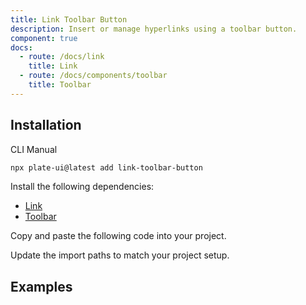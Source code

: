 ```yaml
---
title: Link Toolbar Button
description: Insert or manage hyperlinks using a toolbar button.
component: true
docs:
  - route: /docs/link
    title: Link
  - route: /docs/components/toolbar
    title: Toolbar
---
```


<ComponentPreview name="playground-demo" id="link" />

## Installation

<Tabs defaultValue="cli">

<TabsList>
<TabsTrigger value="cli">CLI</TabsTrigger>
<TabsTrigger value="manual">Manual</TabsTrigger>
</TabsList>
<TabsContent value="cli">

```bash
npx plate-ui@latest add link-toolbar-button
```

</TabsContent>

<TabsContent value="manual">

<Steps>

<Step>

Install the following dependencies:

- [Link](/docs/link)
- [Toolbar](/docs/components/toolbar)

</Step>

<Step>

Copy and paste the following code into your project.

</Step>

<ComponentSource name="link-toolbar-button" />

<Step>

Update the import paths to match your project setup.

</Step>

</Steps>

</TabsContent>

</Tabs>

## Examples

<ComponentSource src="../../templates/plate-playground/src/components/plate-ui/fixed-toolbar-buttons.tsx" />
<ComponentSource src="../../templates/plate-playground/src/components/plate-ui/floating-toolbar-buttons.tsx" />
